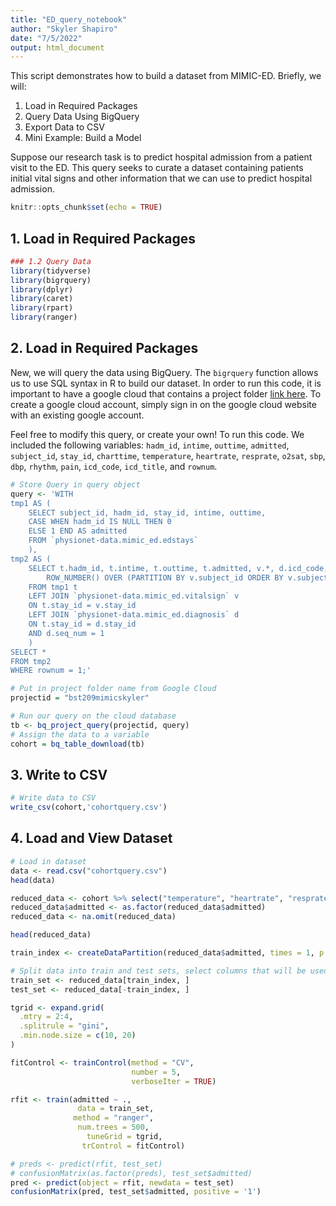 ```yaml
---
title: "ED_query_notebook"
author: "Skyler Shapiro"
date: "7/5/2022"
output: html_document
---
```

This script demonstrates how to build a dataset from MIMIC-ED. Briefly, we will:

1. Load in Required Packages
2. Query Data Using BigQuery
3. Export Data to CSV
4. Mini Example: Build a Model

Suppose our research task is to predict hospital admission from a patient visit to the ED. This query seeks to curate a dataset containing patients initial vital signs and other information that we can use to predict hospital admission.

```r
knitr::opts_chunk$set(echo = TRUE)
```

## 1. Load in Required Packages

```r
### 1.2 Query Data
library(tidyverse)
library(bigrquery)
library(dplyr)
library(caret)
library(rpart)
library(ranger)
```


## 2. Load in Required Packages
New, we will query the data using BigQuery. The `bigrquery` function allows us to use SQL syntax in R to build our dataset. In order to run this code, it is important to have a google cloud that contains a project folder [link here](https://developers.google.com/workspace/guides/create-project). To create a google cloud account, simply sign in on the google cloud website with an existing google account.

Feel free to modify this query, or create your own! To run this code. We included the following variables: `hadm_id`, `intime`, `outtime`, `admitted`, `subject_id`, `stay_id`, `charttime`, `temperature`, `heartrate`, `resprate`, `o2sat`, `sbp`, `dbp`, `rhythm`, `pain`, `icd_code`, `icd_title`, and `rownum`.

```r
# Store Query in query object
query <- 'WITH
tmp1 AS (
    SELECT subject_id, hadm_id, stay_id, intime, outtime,
    CASE WHEN hadm_id IS NULL THEN 0
    ELSE 1 END AS admitted
    FROM `physionet-data.mimic_ed.edstays`
    ),
tmp2 AS (
    SELECT t.hadm_id, t.intime, t.outtime, t.admitted, v.*, d.icd_code, d.icd_title,
        ROW_NUMBER() OVER (PARTITION BY v.subject_id ORDER BY v.subject_id, v.charttime) AS rownum
    FROM tmp1 t
    LEFT JOIN `physionet-data.mimic_ed.vitalsign` v
    ON t.stay_id = v.stay_id
    LEFT JOIN `physionet-data.mimic_ed.diagnosis` d
    ON t.stay_id = d.stay_id
    AND d.seq_num = 1
    )
SELECT *
FROM tmp2
WHERE rownum = 1;'

# Put in project folder name from Google Cloud
projectid = "bst209mimicskyler"

# Run our query on the cloud database
tb <- bq_project_query(projectid, query)
# Assign the data to a variable
cohort = bq_table_download(tb)
```

## 3. Write to CSV
```r
# Write data to CSV
write_csv(cohort,'cohortquery.csv')
```

## 4. Load and View Dataset
```r
# Load in dataset
data <- read.csv("cohortquery.csv")
head(data)
```


```r
reduced_data <- cohort %>% select("temperature", "heartrate", "resprate", "o2sat", "sbp","dbp","admitted")
reduced_data$admitted <- as.factor(reduced_data$admitted)
reduced_data <- na.omit(reduced_data)
```


```r
head(reduced_data)
```


```r
train_index <- createDataPartition(reduced_data$admitted, times = 1, p = 0.8, list = FALSE)

# Split data into train and test sets, select columns that will be used in model
train_set <- reduced_data[train_index, ]
test_set <- reduced_data[-train_index, ]
```



```r
tgrid <- expand.grid(
  .mtry = 2:4,
  .splitrule = "gini",
  .min.node.size = c(10, 20)
)

fitControl <- trainControl(method = "CV",
                           number = 5,
                           verboseIter = TRUE)

rfit <- train(admitted ~ .,
               data = train_set,
              method = "ranger",
               num.trees = 500,
                 tuneGrid = tgrid,
                trControl = fitControl)
```


```r
# preds <- predict(rfit, test_set)
# confusionMatrix(as.factor(preds), test_set$admitted)
pred <- predict(object = rfit, newdata = test_set)
confusionMatrix(pred, test_set$admitted, positive = '1')
```












